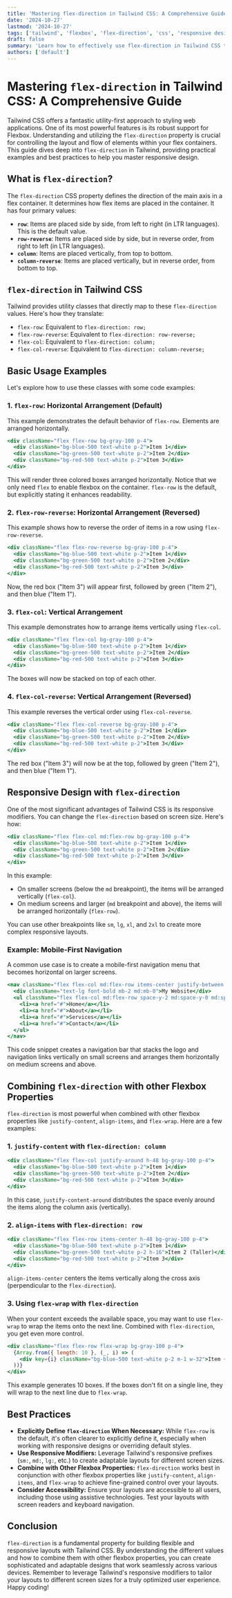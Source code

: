 ```yaml
---
title: 'Mastering flex-direction in Tailwind CSS: A Comprehensive Guide'
date: '2024-10-27'
lastmod: '2024-10-27'
tags: ['tailwind', 'flexbox', 'flex-direction', 'css', 'responsive design']
draft: false
summary: 'Learn how to effectively use flex-direction in Tailwind CSS to control the layout and flow of elements within your flex containers.  This comprehensive guide provides practical examples and best practices for creating responsive and adaptable designs using Tailwind flex-direction utilities.'
authors: ['default']
---
```


# Mastering `flex-direction` in Tailwind CSS: A Comprehensive Guide

Tailwind CSS offers a fantastic utility-first approach to styling web applications. One of its most powerful features is its robust support for Flexbox.  Understanding and utilizing the `flex-direction` property is crucial for controlling the layout and flow of elements within your flex containers. This guide dives deep into `flex-direction` in Tailwind, providing practical examples and best practices to help you master responsive design.

## What is `flex-direction`?

The `flex-direction` CSS property defines the direction of the main axis in a flex container. It determines how flex items are placed in the container.  It has four primary values:

*   **`row`**:  Items are placed side by side, from left to right (in LTR languages). This is the default value.
*   **`row-reverse`**: Items are placed side by side, but in reverse order, from right to left (in LTR languages).
*   **`column`**: Items are placed vertically, from top to bottom.
*   **`column-reverse`**: Items are placed vertically, but in reverse order, from bottom to top.

## `flex-direction` in Tailwind CSS

Tailwind provides utility classes that directly map to these `flex-direction` values.  Here's how they translate:

*   `flex-row`:  Equivalent to `flex-direction: row;`
*   `flex-row-reverse`: Equivalent to `flex-direction: row-reverse;`
*   `flex-col`: Equivalent to `flex-direction: column;`
*   `flex-col-reverse`: Equivalent to `flex-direction: column-reverse;`

## Basic Usage Examples

Let's explore how to use these classes with some code examples:

### 1. `flex-row`: Horizontal Arrangement (Default)

This example demonstrates the default behavior of `flex-row`. Elements are arranged horizontally.

```jsx
<div className="flex flex-row bg-gray-100 p-4">
  <div className="bg-blue-500 text-white p-2">Item 1</div>
  <div className="bg-green-500 text-white p-2">Item 2</div>
  <div className="bg-red-500 text-white p-2">Item 3</div>
</div>
```

This will render three colored boxes arranged horizontally.  Notice that we only need `flex` to enable flexbox on the container.  `flex-row` is the default, but explicitly stating it enhances readability.

### 2. `flex-row-reverse`: Horizontal Arrangement (Reversed)

This example shows how to reverse the order of items in a row using `flex-row-reverse`.

```jsx
<div className="flex flex-row-reverse bg-gray-100 p-4">
  <div className="bg-blue-500 text-white p-2">Item 1</div>
  <div className="bg-green-500 text-white p-2">Item 2</div>
  <div className="bg-red-500 text-white p-2">Item 3</div>
</div>
```

Now, the red box ("Item 3") will appear first, followed by green ("Item 2"), and then blue ("Item 1").

### 3. `flex-col`: Vertical Arrangement

This example demonstrates how to arrange items vertically using `flex-col`.

```jsx
<div className="flex flex-col bg-gray-100 p-4">
  <div className="bg-blue-500 text-white p-2">Item 1</div>
  <div className="bg-green-500 text-white p-2">Item 2</div>
  <div className="bg-red-500 text-white p-2">Item 3</div>
</div>
```

The boxes will now be stacked on top of each other.

### 4. `flex-col-reverse`: Vertical Arrangement (Reversed)

This example reverses the vertical order using `flex-col-reverse`.

```jsx
<div className="flex flex-col-reverse bg-gray-100 p-4">
  <div className="bg-blue-500 text-white p-2">Item 1</div>
  <div className="bg-green-500 text-white p-2">Item 2</div>
  <div className="bg-red-500 text-white p-2">Item 3</div>
</div>
```

The red box ("Item 3") will now be at the top, followed by green ("Item 2"), and then blue ("Item 1").

## Responsive Design with `flex-direction`

One of the most significant advantages of Tailwind CSS is its responsive modifiers. You can change the `flex-direction` based on screen size.  Here's how:

```jsx
<div className="flex flex-col md:flex-row bg-gray-100 p-4">
  <div className="bg-blue-500 text-white p-2">Item 1</div>
  <div className="bg-green-500 text-white p-2">Item 2</div>
  <div className="bg-red-500 text-white p-2">Item 3</div>
</div>
```

In this example:

*   On smaller screens (below the `md` breakpoint), the items will be arranged vertically (`flex-col`).
*   On medium screens and larger (`md` breakpoint and above), the items will be arranged horizontally (`flex-row`).

You can use other breakpoints like `sm`, `lg`, `xl`, and `2xl` to create more complex responsive layouts.

### Example: Mobile-First Navigation

A common use case is to create a mobile-first navigation menu that becomes horizontal on larger screens.

```jsx
<nav className="flex flex-col md:flex-row items-center justify-between p-4 bg-white shadow">
  <div className="text-lg font-bold mb-2 md:mb-0">My Website</div>
  <ul className="flex flex-col md:flex-row space-y-2 md:space-y-0 md:space-x-4">
    <li><a href="#">Home</a></li>
    <li><a href="#">About</a></li>
    <li><a href="#">Services</a></li>
    <li><a href="#">Contact</a></li>
  </ul>
</nav>
```

This code snippet creates a navigation bar that stacks the logo and navigation links vertically on small screens and arranges them horizontally on medium screens and above.

## Combining `flex-direction` with other Flexbox Properties

`flex-direction` is most powerful when combined with other flexbox properties like `justify-content`, `align-items`, and `flex-wrap`.  Here are a few examples:

### 1. `justify-content` with `flex-direction: column`

```jsx
<div className="flex flex-col justify-around h-48 bg-gray-100 p-4">
  <div className="bg-blue-500 text-white p-2">Item 1</div>
  <div className="bg-green-500 text-white p-2">Item 2</div>
  <div className="bg-red-500 text-white p-2">Item 3</div>
</div>
```

In this case, `justify-content-around` distributes the space evenly around the items along the column axis (vertically).

### 2. `align-items` with `flex-direction: row`

```jsx
<div className="flex flex-row items-center h-48 bg-gray-100 p-4">
  <div className="bg-blue-500 text-white p-2">Item 1</div>
  <div className="bg-green-500 text-white p-2 h-16">Item 2 (Taller)</div>
  <div className="bg-red-500 text-white p-2">Item 3</div>
</div>
```

`align-items-center` centers the items vertically along the cross axis (perpendicular to the `flex-direction`).

### 3.  Using `flex-wrap` with `flex-direction`

When your content exceeds the available space, you may want to use `flex-wrap` to wrap the items onto the next line.  Combined with `flex-direction`, you get even more control.

```jsx
<div className="flex flex-row flex-wrap bg-gray-100 p-4">
  {Array.from({ length: 10 }, (_, i) => (
    <div key={i} className="bg-blue-500 text-white p-2 m-1 w-32">Item {i + 1}</div>
  ))}
</div>
```

This example generates 10 boxes.  If the boxes don't fit on a single line, they will wrap to the next line due to `flex-wrap`.

## Best Practices

*   **Explicitly Define `flex-direction` When Necessary:** While `flex-row` is the default, it's often clearer to explicitly define it, especially when working with responsive designs or overriding default styles.
*   **Use Responsive Modifiers:** Leverage Tailwind's responsive prefixes (`sm:`, `md:`, `lg:`, etc.) to create adaptable layouts for different screen sizes.
*   **Combine with Other Flexbox Properties:** `flex-direction` works best in conjunction with other flexbox properties like `justify-content`, `align-items`, and `flex-wrap` to achieve fine-grained control over your layouts.
*   **Consider Accessibility:** Ensure your layouts are accessible to all users, including those using assistive technologies. Test your layouts with screen readers and keyboard navigation.

## Conclusion

`flex-direction` is a fundamental property for building flexible and responsive layouts with Tailwind CSS. By understanding the different values and how to combine them with other flexbox properties, you can create sophisticated and adaptable designs that work seamlessly across various devices. Remember to leverage Tailwind's responsive modifiers to tailor your layouts to different screen sizes for a truly optimized user experience. Happy coding!